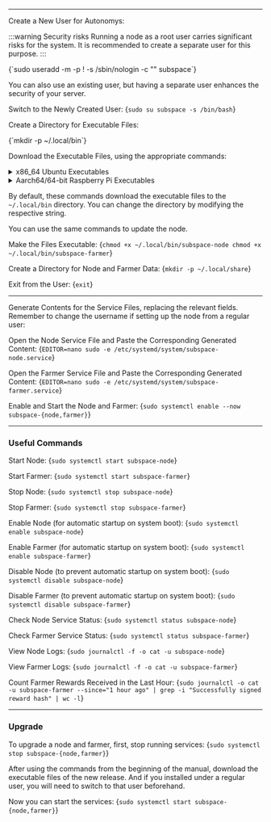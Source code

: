

--- 

Create a New User for Autonomys:

:::warning Security risks
Running a node as a root user carries significant risks for the system. 
It is recommended to create a separate user for this purpose.
:::

<CodeBlock language="shell-session">
{`sudo useradd -m -p ! -s /sbin/nologin -c "" subspace`}
</CodeBlock>

You can also use an existing user, but having a separate user enhances the security of your server.

Switch to the Newly Created User:
<CodeBlock language="shell-session">
{`sudo su subspace -s /bin/bash`}
</CodeBlock>

Create a Directory for Executable Files:

<CodeBlock language="shell-session">
{`mkdir -p ~/.local/bin`}
</CodeBlock>

Download the Executable Files, using the appropriate commands:

<details>
   <summary>
    x86_64 Ubuntu Executables
    </summary>
    <details>
        <summary>
        Version 2 - for older processors since ~2009 and some old VMs
        </summary>
		Node:
		<CodeBlock language="shell-session">
		{`wget -O ~/.local/bin/subspace-node https://github.com/autonomys/subspace/releases/download/gemini-3h-2024-sep-17/subspace-node-ubuntu-x86_64-v2-gemini-3h-2024-sep-17`}
		</CodeBlock>
		Farmer:
		<CodeBlock language="shell-session">
		{`wget -O ~/.local/bin/subspace-farmer https://github.com/autonomys/subspace/releases/download/gemini-3h-2024-sep-17/subspace-farmer-ubuntu-x86_64-v2-gemini-3h-2024-sep-17`}
		</CodeBlock>
    </details>
    <details>
        <summary>
        Version skylake - For newer processors since ~2015
        </summary>
		Node:
		<CodeBlock language="shell-session">
		{`wget -O ~/.local/bin/subspace-node https://github.com/autonomys/subspace/releases/download/gemini-3h-2024-sep-17/subspace-node-ubuntu-x86_64-skylake-gemini-3h-2024-sep-17`}
		</CodeBlock>
		Farmer:
		<CodeBlock language="shell-session">
		{`wget -O ~/.local/bin/subspace-farmer https://github.com/autonomys/subspace/releases/download/gemini-3h-2024-sep-17/subspace-farmer-ubuntu-x86_64-skylake-gemini-3h-2024-sep-17`}
		</CodeBlock>
    </details>
</details>

<details>
    <summary>
    Aarch64/64-bit Raspberry Pi Executables
    </summary>
	Node:
	<CodeBlock language="shell-session">
	{`wget -O ~/.local/bin/subspace-node https://github.com/autonomys/subspace/releases/download/gemini-3h-2024-sep-17/subspace-node-ubuntu-aarch64-gemini-3h-2024-sep-17`}
	</CodeBlock>
	Farmer:
	<CodeBlock language="shell-session">
	{`wget -O ~/.local/bin/subspace-farmer https://github.com/autonomys/subspace/releases/download/gemini-3h-2024-sep-17/subspace-farmer-ubuntu-aarch64-gemini-3h-2024-sep-17`}
	</CodeBlock>
</details>

By default, these commands download the executable files to the `~/.local/bin` directory. 
You can change the directory by modifying the respective string.

You can use the same commands to update the node.

Make the Files Executable:
<CodeBlock language="shell-session">
{`chmod +x ~/.local/bin/subspace-node
chmod +x ~/.local/bin/subspace-farmer`}
</CodeBlock>

Create a Directory for Node and Farmer Data:
<CodeBlock language="shell-session">
{`mkdir -p ~/.local/share`}
</CodeBlock>

Exit from the User:
<CodeBlock language="shell-session">
{`exit`}
</CodeBlock>

---

Generate Contents for the Service Files, replacing the relevant fields. 
Remember to change the username if setting up the node from a regular user:

<AdvancedSystemdServiceFileGenerator />

Open the Node Service File and Paste the Corresponding Generated Content:
<CodeBlock language="shell-session">
{`EDITOR=nano sudo -e /etc/systemd/system/subspace-node.service`}
</CodeBlock>

Open the Farmer Service File and Paste the Corresponding Generated Content:
<CodeBlock language="shell-session">
{`EDITOR=nano sudo -e /etc/systemd/system/subspace-farmer.service`}
</CodeBlock>

Enable and Start the Node and Farmer:
<CodeBlock language="shell-session">
{`sudo systemctl enable --now subspace-{node,farmer}`}
</CodeBlock>

---

### Useful Commands

Start Node:
<CodeBlock language="shell-session">
{`sudo systemctl start subspace-node`}
</CodeBlock>

Start Farmer:
<CodeBlock language="shell-session">
{`sudo systemctl start subspace-farmer`}
</CodeBlock>

Stop Node:
<CodeBlock language="shell-session">
{`sudo systemctl stop subspace-node`}
</CodeBlock>

Stop Farmer:
<CodeBlock language="shell-session">
{`sudo systemctl stop subspace-farmer`}
</CodeBlock>

Enable Node (for automatic startup on system boot):
<CodeBlock language="shell-session">
{`sudo systemctl enable subspace-node`}
</CodeBlock>

Enable Farmer (for automatic startup on system boot):
<CodeBlock language="shell-session">
{`sudo systemctl enable subspace-farmer`}
</CodeBlock>

Disable Node (to prevent automatic startup on system boot):
<CodeBlock language="shell-session">
{`sudo systemctl disable subspace-node`}
</CodeBlock>

Disable Farmer (to prevent automatic startup on system boot):
<CodeBlock language="shell-session">
{`sudo systemctl disable subspace-farmer`}
</CodeBlock>

Check Node Service Status:
<CodeBlock language="shell-session">
{`sudo systemctl status subspace-node`}
</CodeBlock>

Check Farmer Service Status:
<CodeBlock language="shell-session">
{`sudo systemctl status subspace-farmer`}
</CodeBlock>

View Node Logs:
<CodeBlock language="shell-session">
{`sudo journalctl -f -o cat -u subspace-node`}
</CodeBlock>

View Farmer Logs:
<CodeBlock language="shell-session">
{`sudo journalctl -f -o cat -u subspace-farmer`}
</CodeBlock>

Count Farmer Rewards Received in the Last Hour:
<CodeBlock language="shell-session">
{`sudo journalctl -o cat -u subspace-farmer --since="1 hour ago" | grep -i "Successfully signed reward hash" | wc -l`}
</CodeBlock>

---

### Upgrade

To upgrade a node and farmer, first, stop running services:
<CodeBlock language="shell-session">
{`sudo systemctl stop subspace-{node,farmer}`}
</CodeBlock>

After using the commands from the beginning of the manual, download the executable files of the new release.
And if you installed under a regular user, you will need to switch to that user beforehand.

Now you can start the services:
<CodeBlock language="shell-session">
{`sudo systemctl start subspace-{node,farmer}`}
</CodeBlock>